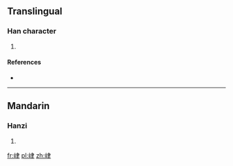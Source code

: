 ==Translingual==

===Han character===
{{Han char|rn=46|rad=山|as=06|sn=9|four=|canj=山中手 (ULQ)}}

# {{defn|Han|sort=山06}}

====References====
* {{Han ref|kx=0310.200|dkj=08031|dj=0610.140|hdz=10772.030|uh=5CCD|ud=23757}}

----

==Mandarin==

===Hanzi===
{{cmn-hanzi|pin=[[lù]] ([[lu4]])|wg=lu<sup>4</sup>}}

# {{defn|lang=cmn|sort=山06}}

[[fr:峍]]
[[pl:峍]]
[[zh:峍]]
